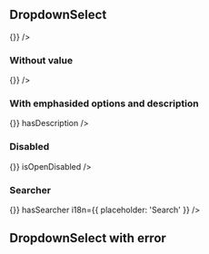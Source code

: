 
<Props of={DropdownSelect} />

## DropdownSelect

<Playground>
  <DropdownSelect
    formikKey='test-dropdown'
    value={'test1'}
    options={[
      { label: 'label1', value: 'test1' },
      { label: 'label2', value: 'test2' }
    ]}
    label='Custom label for dropdown'
    onChange={() => {}}
  />
</Playground>

### Without value

<Playground>
  <DropdownSelect
    formikKey='test-dropdown'
    value={null}
    options={[
      { label: 'label1', value: 'test1' },
      { label: 'label2', value: 'test2' }
    ]}
    label="Now I'm placeholder"
    onChange={() => {}}
  />
</Playground>

### With emphasided options and description

<Playground>
  <DropdownSelect
    formikKey='test-dropdown'
    value={'test3'}
    options={[
      { label: 'label1', value: 'test1', description: 'opis 1' },
      { label: 'label2', value: 'test2' }
    ]}
    emphasisedOptions={[
      { label: 'wyróżniona opcja ', value: 'test3', description: 'opis wyróżnionej opcji' },
    ]}
    label="Custom label for dropdown"
    onChange={() => {}}
    hasDescription
  />
</Playground>

### Disabled

<Playground>
  <DropdownSelect
    formikKey='test-dropdown'
    value={'test1'}
    options={[
      { label: 'label1', value: 'test1'},
      { label: 'label2', value: 'test2' }
    ]}
    label="Custom label for dropdown"
    onChange={() => {}}
    isOpenDisabled
  />
</Playground>

### Searcher

<Playground>
  <DropdownSelect
    formikKey='test-dropdown'
    value={'test1'}
    options={[
      { label: 'label1', value: 'test1'},
      { label: 'label2', value: 'test2' }
    ]}
    label="Custom label for dropdown"
    onChange={() => {}}
    hasSearcher
    i18n={{
      placeholder: 'Search'
    }}
  />
</Playground>

## DropdownSelect with error

